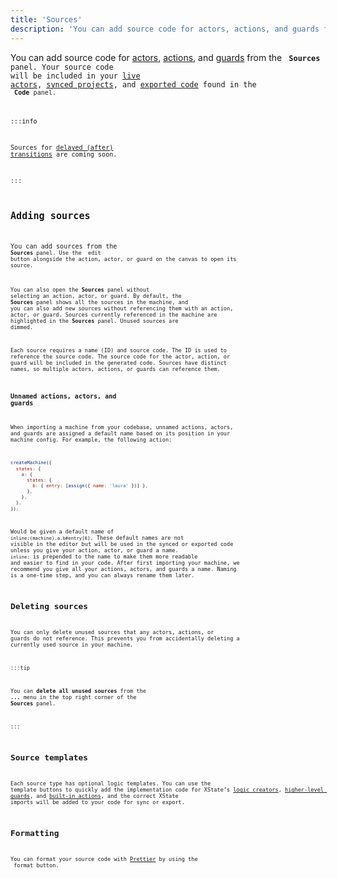 ```yaml
---
title: 'Sources'
description: 'You can add source code for actors, actions, and guards from the Sources panel. Your source code will be included in your live actors, synced projects, and exported code.'
---
```


You can add source code for [actors](actors.mdx), [actions](actions.mdx), and [guards](guards.mdx) from the <Code size={18} /> **Sources** panel. Your source code will be included in your [live actors](stately-sky-getting-started.mdx), [synced projects](import-from-github.mdx), and [exported code](export-as-code.mdx) found in the <Code size={18} /> **Code** panel.

:::info

Sources for [delayed (after) transitions](delayed-transitions.mdx) are coming soon.

:::

## Adding sources

You can add sources from the <Code size={18}/> **Sources** panel. Use the <PenSquare size={18} /> edit button alongside the action, actor, or guard on the canvas to open its source.

You can also open the **Sources** panel without selecting an action, actor, or guard. By default, the **Sources** panel shows all the sources in the machine, and you can also add new sources without referencing them with an action, actor, or guard. Sources currently referenced in the machine are highlighted in the **Sources** panel. Unused sources are dimmed.

Each source requires a name (ID) and source code. The ID is used to reference the source code. The source code for the actor, action, or guard will be included in the generated code. Sources have distinct names, so multiple actors, actions, or guards can reference them.

### Unnamed actions, actors, and guards

When importing a machine from your codebase, unnamed actions, actors, and guards are assigned a default name based on its position in your machine config. For example, the following action:

```js
createMachine({
  states: {
    a: {
      states: {
        b: { entry: [assign({ name: 'laura' })] },
      },
    },
  },
});
```

Would be given a default name of `inline:(machine).a.b#entry[0]`. These default names are not visible in the editor but will be used in the synced or exported code unless you give your action, actor, or guard a name. `inline:` is prepended to the name to make them more readable and easier to find in your code. After first importing your machine, we recommend you give all your actions, actors, and guards a name. Naming is a one-time step, and you can always rename them later.

## Deleting sources

You can only delete unused sources that any actors, actions, or guards do not reference. This prevents you from accidentally deleting a currently used source in your machine.

:::tip

You can **delete all unused sources** from the **...** menu in the top right corner of the **Sources** panel.

:::

## Source templates

Each source type has optional logic templates. You can use the template buttons to quickly add the implementation code for XState’s [logic creators](/docs/actors#actor-logic-creators), [higher-level guards](/docs/guards#higher-level-guards), and [built-in actions](/docs/actions), and the correct XState imports will be added to your code for sync or export.

## Formatting

You can format your source code with [Prettier](https://prettier.io/) by using the <TextQuote size={18} /> format button.
